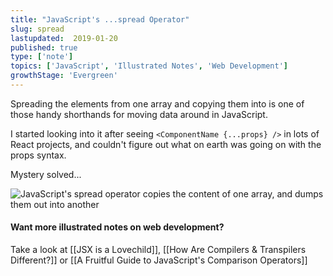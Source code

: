 ```yaml
---
title: "JavaScript's ...spread Operator"
slug: spread
lastupdated:  2019-01-20
published: true
type: ['note']
topics: ['JavaScript', 'Illustrated Notes', 'Web Development']
growthStage: 'Evergreen'
---
```


<IntroParagraph>

Spreading the elements from one array and copying them into is one of those handy shorthands for moving data around in JavaScript.

</IntroParagraph>

I started looking into it after seeing  `<ComponentName {...props} />` in lots of React projects, and couldn't figure out what on earth was going on with the props syntax.

Mystery solved...

<Image alt="JavaScript's spread operator copies the content of one array, and dumps them out into another" src="https://res.cloudinary.com/dg3gyk0gu/image/upload/c_scale,w_900/v1592262848/maggieappleton.com/egghead-course-notes/Spread.png" />

#### Want more illustrated notes on web development?

Take a look at [[JSX is a Lovechild]], [[How Are Compilers & Transpilers Different?]] or [[A Fruitful Guide to JavaScript's Comparison Operators]]